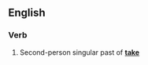 ==English==

===Verb===
{{en-verb form}}

# {{context|archaic|lang=en}} Second-person singular past of '''[[take]]'''